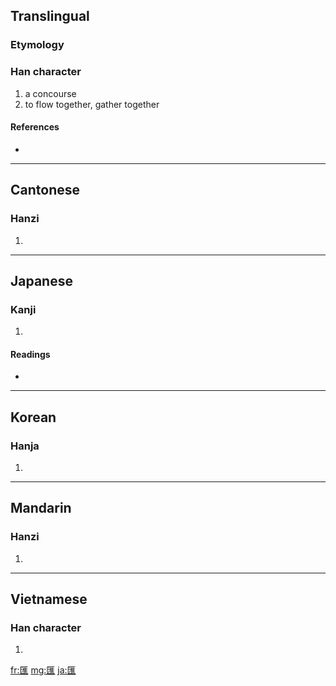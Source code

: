 {{also|滙|汇}}
==Translingual==

===Etymology===
{{Han compound|匚|淮|c1=s|c2=p|ls=psc}}

===Han character===
{{Han char|rn=22|rad=匚|as=11|sn=13|four=7171<sub>1</sub>|canj=尸水人土 (SEOG)}}

# a concourse
# to flow together, gather together

====References====
* {{Han ref|kx=0154.150|dkj=02644|dj=0346.180|hdz=10089.100|uh=532F|ud=21295|bh=B6D7|bd=46807}}

----

==Cantonese==

===Hanzi===
{{yue-hanzi|jyut=|y=wui6|sim=汇}}

# {{defn|Cantonese|sort=匚11}}

----

==Japanese==

===Kanji===
{{ja-kanji|grade=|rs=匚11}}

# {{defn|Japanese}}

====Readings====
* {{ja-readings|on=[[わい]] (wai), [[かい]] (kai), [[え]] (e)|kun=[[めぐる]] (meguru)}}

----

==Korean==

===Hanja===
{{ko-hanja|hangeul=회|rv=hoe|mr=hoe}}

# {{defn|Korean|sort=匚11}}

----

==Mandarin==

===Hanzi===
{{cmn-hanzi|sim=汇|pin=[[huì]] ([[hui4]]), [[kuì]] ([[kui4]])|wg=hui<sup>4</sup>, k'uei<sup>4</sup>}}

# {{defn|Mandarin|sort=匚11}}

----

==Vietnamese==

===Han character===
{{vi-hantu|[[hối]], [[vị]]|rs=匚11}}

# {{defn|Vietnamese|sort=匚11}}

[[fr:匯]]
[[mg:匯]]
[[ja:匯]]